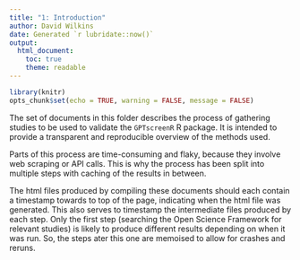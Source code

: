 ```yaml
---
title: "1: Introduction"
author: David Wilkins
date: Generated `r lubridate::now()`
output:
  html_document:
    toc: true
    theme: readable
---
```


```r
library(knitr)
opts_chunk$set(echo = TRUE, warning = FALSE, message = FALSE)
```

The set of documents in this folder describes the process of gathering studies to be used to validate the `GPTscreenR` R package. It is intended to provide a transparent and reproducible overview of the methods used.

Parts of this process are time-consuming and flaky, because they involve web scraping or API calls. This is why the process has been split into multiple steps with caching of the results in between.

The html files produced by compiling these documents should each contain a timestamp towards to top of the page, indicating when the html file was generated. This also serves to timestamp the intermediate files produced by each step. Only the first step (searching the Open Science Framework for relevant studies) is likely to produce different results depending on  when it was run. So, the steps ater this one are memoised to allow for crashes and reruns.
